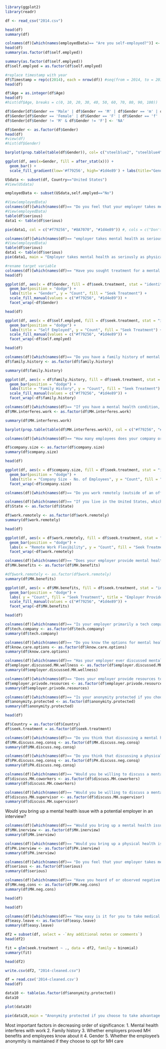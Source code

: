 
```r
library(ggplot2)
library(readr)
```
```r
df <- read_csv("2014.csv")

head(df)
summary(df)
```
```r
colnames(df)[which(names(employedData)== "Are you self-employed?")] <- c('self.emplyed')
head(df)
summary(as.factor(df$self.emplyed))
```
```r
summary(as.factor(df$self.emplyed))
df$self.emplyed = as.factor(df$self.emplyed)
```

```r
#replace timestamp with year 
df$Timestamp = rep(c(2014), each = nrow(df)) #seq(from = 2014, to = 2014, by = 0, length.out = nrow(df))
head(df)
```



```r
df$Age = as.integer(df$Age)
head(df)
#hist(df$Age, breaks = c(0, 10, 20, 30, 40, 50, 60, 70, 80, 90, 100))
```

```r
df$Gender[df$Gender == 'Male' | df$Gender == 'M' | df$Gender == 'm' | df$Gender == 'male'] <- 'M'
df$Gender[df$Gender == 'Female' | df$Gender == 'F' | df$Gender == 'f' | df$Gender == 'female'] <- 'F'
df$Gender[df$Gender != 'M' & df$Gender != 'F'] <- 'NA'

df$Gender <- as.factor(df$Gender)
head(df)
#view(df)
#hist(df$Gender)
```

```r
barplot(prop.table(table(df$Gender)), col= c("steelblue2", "steelblue4", "skyblue"))
```

```r
ggplot(df, aes(x=Gender, fill = after_stat(x))) +
  geom_bar() +
  scale_fill_gradient(low='#f79256', high='#1d4e89') + labs(title="Gender Distribution for the Respondents")
```




```r
USdata <- subset(df, Country=="United States")
#View(USdata)
```
```r
employedData <- subset(USdata,self.emplyed=="No")
```
```r
#View(employedData)
colnames(df)[which(names(df)== "Do you feel that your employer takes mental health as seriously as physical health?")] <- c('serious')
#View(employedData)
table(df$serious)
data1 <- table(df$serious)

pie(data1, col = c("#f79256", "#8A7070", "#1d4e89")) #, cols = c("Don't Know", "No", "Yes"))
```

```r
colnames(df)[which(names(df)== "employer takes mental health as seriously as physical health?")] <- c('serious')
#View(employedData)
table(df$serious)
data1 <- table(df$serious)
pie(data1, main = "Employer takes mental health as seriously as physical health?", col = c("#f79256", "#8A7070", "#1d4e89")) # center color: #8A7070
```



```r
#rename target variable
colnames(df)[which(names(df)== "Have you sought treatment for a mental health condition?")] <- c('seek.treatment')
head(df)
```



```r
ggplot(df, aes(x = df$Gender, fill = df$seek.treatment, stat = "identity")) +
  geom_bar(position = "dodge") +
  labs(title = "Gender", y = "Count", fill = "Seek Treatment") +
  scale_fill_manual(values = c("#f79256", "#1d4e89")) + 
  facet_wrap(~df$Gender)
```
```r

head(df)
```

```r
ggplot(df, aes(x = df$self.emplyed, fill = df$seek.treatment, stat = "identity")) +
  geom_bar(position = "dodge") +
  labs(title = "Self Employed", y = "Count", fill = "Seek Treatment") +
  scale_fill_manual(values = c("#f79256", "#1d4e89")) + 
  facet_wrap(~df$self.emplyed)
```
```r
head(df)
```

```r
colnames(df)[which(names(df)== "Do you have a family history of mental illness?")] <- c('family.history')
df$family.history <- as.factor(df$family.history)
```

```r
summary(df$family.history)
```

```r
ggplot(df, aes(x = df$family.history, fill = df$seek.treatment, stat = "identity")) +
  geom_bar(position = "dodge") +
  labs(title = "Family History", y = "Count", fill = "Seek Treatment") +
  scale_fill_manual(values = c("#f79256", "#1d4e89")) + 
  facet_wrap(~df$family.history)
```
```r
colnames(df)[which(names(df)== "If you have a mental health condition, do you feel that it interferes with your work?")] <- c('MH.interferes.work')
df$MH.interferes.work <- as.factor(df$MH.interferes.work)
```

```r
summary(df$MH.interferes.work)
```

```r
barplot(prop.table(table(df$MH.interferes.work)), col = c("#f79256", "#AE7B67", "#666578", "#1d4e89"), main = "Does your mental health interfere with your work?")
```
```r
colnames(df)[which(names(df)== "How many employees does your company or organization have?")] <- c('company.size')

```

```r
df$company.size <- as.factor(df$company.size)
summary(df$company.size)
```
```r
head(df)
```

```r
ggplot(df, aes(x = df$company.size, fill = df$seek.treatment, stat = "identity")) +
  geom_bar(position = "dodge") +
  labs(title = "Company Size - No. of Employees", y = "Count", fill = "Seek Treatment") +
  facet_wrap(~df$company.size)
```
```r
colnames(df)[which(names(df)== "Do you work remotely (outside of an office) at least 50% of the time?")] <- c('work.remotely')

```

```r
colnames(df)[which(names(df)== "If you live in the United States, which state or territory do you live in?")] <- c('State')
df$State <- as.factor(df$State)
```

```r
df$work.remotely <- as.factor(df$work.remotely)
summary(df$work.remotely)
```
```r
head(df)
```

```r
ggplot(df, aes(x = df$work.remotely, fill = df$seek.treatment, stat = "identity")) +
  geom_bar(position = "dodge") +
  labs(x = "Remote Work Flexibility", y = "Count", fill = "Seek Treatment", title = "Remote Work Flexibility") +
  facet_wrap(~df$work.remotely)
```

```r
colnames(df)[which(names(df)== "Does your employer provide mental health benefits?")] <- c('MH.benefits')
df$MH.benefits <- as.factor(df$MH.benefits)
```

```r
#df$work.remotely <- as.factor(df$work.remotely)
summary(df$MH.benefits)
```


```r
ggplot(df, aes(x = df$MH.benefits, fill = df$seek.treatment, stat = "identity")) +
  geom_bar(position = "dodge") +
  labs( y = "Count", fill = "Seek Treatment", title = "Employer Provides Mental Health Benefits") +
  scale_fill_manual(values = c("#f79256", "#1d4e89")) +
  facet_wrap(~df$MH.benefits)
```
```r
head(df)
```

```r
colnames(df)[which(names(df)== "Is your employer primarily a tech company/organization?")] <- c('tech.company')
df$tech.company <- as.factor(df$tech.company)
summary(df$tech.company)
```

```r
colnames(df)[which(names(df)== "Do you know the options for mental health care your employer provides?")] <- c('know.care.options')
df$know.care.options <- as.factor(df$know.care.options)
summary(df$know.care.options)
```

```r
colnames(df)[which(names(df)== "Has your employer ever discussed mental health as part of an employee wellness program?")] <- c('employer.discussed.MH.wellness')
df$employer.discussed.MH.wellness <- as.factor(df$employer.discussed.MH.wellness)
summary(df$employer.discussed.MH.wellness)
```

```r
colnames(df)[which(names(df)== "Does your employer provide resources to learn more about mental health issues and how to seek help?")] <- c('employer.privode.resources')
df$employer.privode.resources <- as.factor(df$employer.privode.resources)
summary(df$employer.privode.resources)
```

```r
colnames(df)[which(names(df)== "Is your anonymity protected if you choose to take advantage of mental health or substance abuse treatment resources?")] <- c('anonymity.protected')
df$anonymity.protected <- as.factor(df$anonymity.protected)
summary(df$anonymity.protected)
```
```r
head(df)
```

```r
df$Country = as.factor(df$Country)
df$seek.treatment = as.factor(df$seek.treatment)
```

```r
colnames(df)[which(names(df)== "Do you think that discussing a mental health issue with your employer would have negative consequences?")] <- c('MH.discuss.neg.consq')
df$MH.discuss.neg.consq <- as.factor(df$MH.discuss.neg.consq)
summary(df$MH.discuss.neg.consq)
```

```r
colnames(df)[which(names(df)== "Do you think that discussing a physical health issue with your employer would have negative consequences?")] <- c('PH.discuss.neg.consq')
df$PH.discuss.neg.consq <- as.factor(df$PH.discuss.neg.consq)
summary(df$PH.discuss.neg.consq)
```

```r
colnames(df)[which(names(df)== "Would you be willing to discuss a mental health issue with your coworkers?")] <- c('discuss.MH.coworkers')
df$discuss.MH.coworkers <- as.factor(df$discuss.MH.coworkers)
summary(df$discuss.MH.coworkers)
```

```r
colnames(df)[which(names(df)== "Would you be willing to discuss a mental health issue with your direct supervisor(s)?")] <- c('discuss.MH.supervisor')
df$discuss.MH.supervisor <- as.factor(df$discuss.MH.supervisor)
summary(df$discuss.MH.supervisor)
```

Would you bring up a mental health issue with a potential employer in an interview?

```r
colnames(df)[which(names(df)== "Would you bring up a mental health issue with a potential employer in an interview?")] <- c('MH.inerview')
df$MH.inerview <- as.factor(df$MH.inerview)
summary(df$MH.inerview)
```

```r
colnames(df)[which(names(df)== "Would you bring up a physical health issue with a potential employer in an interview?")] <- c('PH.inerview')
df$PH.inerview <- as.factor(df$PH.inerview)
summary(df$PH.inerview)
```

```r
colnames(df)[which(names(df)== "Do you feel that your employer takes mental health as seriously as physical health?")] <- c('serious')
df$serious <- as.factor(df$serious)
summary(df$serious)
```

```r
colnames(df)[which(names(df)== "Have you heard of or observed negative consequences for coworkers with mental health conditions in your workplace?")] <- c('MH.neg.cons')
df$MH.neg.cons <- as.factor(df$MH.neg.cons)
summary(df$MH.neg.cons)
```

```r
head(df)
```




```r
head(df)
```

```r
colnames(df)[which(names(df)== "How easy is it for you to take medical leave for a mental health condition?")] <- c('easy.leave')
df$easy.leave <- as.factor(df$easy.leave)
summary(df$easy.leave)
```

```r
df2 = subset(df, select = -`Any additional notes or comments`)
head(df2)
```

```r
fit = glm(seek.treatment ~ ., data = df2, family = binomial)
summary(fit)
```

```r
head(df2)

write.csv(df2, "2014-cleaned.csv")
```

```r
df = read.csv('2014-cleaned.csv')
head(df)
```
```r

data10 <- table(as.factor(df$anonymity.protected))
data10

```

```r
plot(data10)
```

```r
pie(data10,main = "Anonymity protected if you choose to take advantage of mental health treatment resources?", col=c("#f79256", "#8A7070", "#1d4e89"),cex.main=0.8) 
```

Most important factors in decreasing order of significance: 
1. Mental health interferes with work
2. Family history
3. Whether employers proved MH benefits and employees know about it
4. Gender
5. Whether the employee's anonymity is maintained if they choose to opt for MH care
